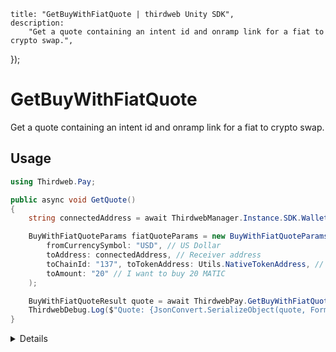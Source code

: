 
	title: "GetBuyWithFiatQuote | thirdweb Unity SDK",
	description:
		"Get a quote containing an intent id and onramp link for a fiat to crypto swap.",
});

# GetBuyWithFiatQuote

Get a quote containing an intent id and onramp link for a fiat to crypto swap.

## Usage

```csharp
using Thirdweb.Pay;

public async void GetQuote()
{
	string connectedAddress = await ThirdwebManager.Instance.SDK.Wallet.GetAddress();

	BuyWithFiatQuoteParams fiatQuoteParams = new BuyWithFiatQuoteParams(
		fromCurrencySymbol: "USD", // US Dollar
		toAddress: connectedAddress, // Receiver address
		toChainId: "137", toTokenAddress: Utils.NativeTokenAddress, // MATIC
		toAmount: "20" // I want to buy 20 MATIC
	);

	BuyWithFiatQuoteResult quote = await ThirdwebPay.GetBuyWithFiatQuote(fiatQuoteParams);
	ThirdwebDebug.Log($"Quote: {JsonConvert.SerializeObject(quote, Formatting.Indented)}");
}
```

<Details summary="Configuration">

#### BuyWithFiatQuoteParams

A `BuyWithFiatQuoteParams` object (with a helpful constructor) containing the following properties:

```csharp
string fromCurrencySymbol; // Currency symbol of the from token
string toAddress; // Address executing the swap
string toChainId; // Chain ID of the to token
string toTokenAddress; // Address of the to token
string fromAmount; // Optional, amount of from token
string fromAmountUnits; // Optional, amount of from token in units
string toAmount; // Optional, amount of to token
string toAmountWei; // Optional, amount of to token in wei
double? maxSlippageBPS; // Optional, maximum slippage in basis points
bool isTestMode; // Optional, enters test mode onramp flow, defaults to false
```

### Return Value

A `BuyWithFiatQuoteResult` object containing the following properties:

```csharp
string IntentId; // Intent identifier used to track the onramp status
string ToAddress; // Address to receive the tokens
OnRampCurrency FromCurrency; // OnRamp Currency details
OnRampCurrency FromCurrencyWithFees; // OnRamp Currency details with fees
OnRampToken OnRampToken; // OnRamp Token details
string Provider; // Onramp provider
Token ToToken; // Token details of the to token
string EstimatedToAmountMinWei; // Estimated to token amount received min in wei
string EstimatedToAmountMin; // Estimated to token amount received min
List<OnRampFees> ProcessingFees; // Processing fee details
string EstimatedDurationSeconds; // Estimated onramp duration in seconds
double MaxSlippageBPS; // Maximum slippage in basis points
string OnRampLink; // Onramp link that will be used to trigger the onramp flow
```

</Details>
